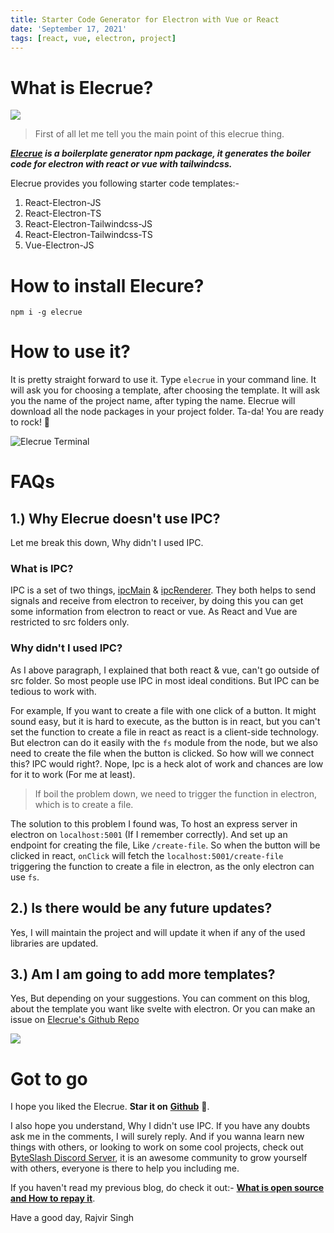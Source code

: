 ```yaml
---
title: Starter Code Generator for Electron with Vue or React
date: 'September 17, 2021'
tags: [react, vue, electron, project]
---
```


# What is Elecrue?

![](https://c.tenor.com/nzzFgcBtCsUAAAAC/let-me-get-this-straight-patrick-heusinger.gif)
> First of all let me tell you the main point of this elecrue thing.

**_[Elecrue](https://www.npmjs.com/package/elecrue) is a boilerplate generator npm package, it generates the boiler code for electron with react or vue with tailwindcss._**

Elecrue provides you following starter code templates:-
1. React-Electron-JS
2. React-Electron-TS
3. React-Electron-Tailwindcss-JS
4. React-Electron-Tailwindcss-TS
5. Vue-Electron-JS

# How to install Elecure?
```
npm i -g elecrue
```

# How to use it?
It is pretty straight forward to use it. Type `elecrue` in your command line. It will ask you for choosing a template, after choosing the template. It will ask you the name of the project name, after typing the name. Elecrue will download all the node packages in your project folder. Ta-da! You are ready to rock! 🎉

![Elecrue Terminal](https://user-images.githubusercontent.com/63385587/132942925-bbd9a3db-63c9-4cd3-be4b-45ab6a9749ef.png)

# FAQs

## 1.) Why Elecrue doesn't use IPC?
Let me break this down, Why didn't I used IPC.

### What is IPC?
IPC is a set of two things, [ipcMain](https://www.electronjs.org/docs/api/ipc-main) & [ipcRenderer](https://www.electronjs.org/docs/api/ipc-renderer). They both helps to send signals and receive from electron to receiver, by doing this you can get some information from electron to react or vue. As React and Vue are restricted to src folders only.

### Why didn't I used IPC?
As I above paragraph, I explained that both react & vue, can't go outside of src folder. So most people use IPC in most ideal conditions. But IPC can be tedious to work with.

For example, If you want to create a file with one click of a button. It might sound easy, but it is hard to execute, as the button is in react, but you can't set the function to create a file in react as react is a client-side technology. But electron can do it easily with the `fs` module from the node, but we also need to create the file when the button is clicked. So how will we connect this? IPC would right?. Nope, Ipc is a heck alot of work and chances are low for it to work (For me at least).

> If boil the problem down, we need to trigger the function in electron, which is to create a file.

The solution to this problem I found was, To host an express server in electron on `localhost:5001` (If I remember correctly). And set up an endpoint for creating the file, Like `/create-file`. So when the button will be clicked in react, `onClick` will fetch the `localhost:5001/create-file` triggering the function to create a file in electron, as the only electron can use `fs`.

## 2.) Is there would be any future updates?
Yes, I will maintain the project and will update it when if any of the used libraries are updated.

## 3.) Am I am going to add more templates?
Yes, But depending on your suggestions. You can comment on this blog, about the template you want like svelte with electron. Or you can make an issue on [Elecrue's Github Repo](https://github.com/RajvirSingh1313/elecrue)

![](https://c.tenor.com/Cefhsn3O0XwAAAAC/homer-thesimpsons.gif)
# Got to go
I hope you liked the Elecrue. **Star it on** [**Github**](https://github.com/RajvirSingh1313/elecrue) 🌟.

I also hope you understand, Why I didn't use IPC. If you have any doubts ask me in the comments, I will surely reply. And if you wanna learn new things with others, or looking to work on some cool projects, check out [ByteSlash Discord Server](https://discord.gg/3MQWD47d), it is an awesome community to grow yourself with others, everyone is there to help you including me.

If you haven't read my previous blog, do check it out:- [**What is open source and How to repay it**](https://dev.to/byteslash/what-is-open-source-debt-and-how-to-repay-it-4a46).

Have a good day,
Rajvir Singh

